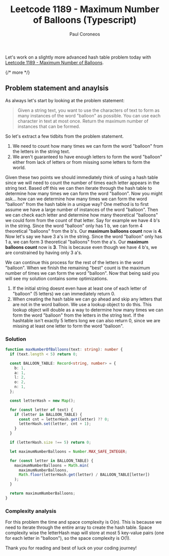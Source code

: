 ﻿---
title: "Leetcode 1189 - Maximum Number of Balloons (Typescript)"
description: "Leetcode 1189 - Solution to Maximum Number of Balloons using Typescript."
pubDate: 2025-05-15
author: "Paul Coroneos"
tags: ["leetcode", "hash table", "typescript"]
---

Let's work on a slightly more advanced hash table problem today with [Leetcode 1189 - Maximum Number of Balloons](https://leetcode.com/problems/maximum-number-of-balloons/description/).

{/* more */}

## Problem statement and anaylsis

As always let's start by looking at the problem statement:

> Given a string text, you want to use the characters of text to form as many instances of the word "balloon" as possible. You can use each character in text at most once. Return the maximum number of instances that can be formed.

So let's extract a few tidbits from the problem statement.

1. We need to count how many times we can form the word "balloon" from the letters in the string text.
2. We aren't guaranteed to have enough letters to form the word "balloon" either from lack of letters or from missing some letters to form the world.

Given these two points we should immediately think of using a hash table since we will need to count the number of times each letter appears in the string text. Based off this we can then iterate through the hash table to determine how many times we can form the word "balloon". Now you might ask... how can we determine how many times we can form the word "balloon" from the hash table in a unique way? One method is to first assume we have a large number of instances of the word "balloon". Then we can check each letter and determine how many theoretical "balloons" we could form from the count of that letter. Say for example we have 4 b's in the string. Since the word "balloon" only has 1 b, we can form 4 theoretical "balloons" from the b's. Our **maximum balloons count** now is **4**. Now let's say we have 3 a's in the string. Since the word "balloon" only has 1 a, we can form 3 theoretical "balloons" from the a's. Our **maximum balloons count** now is **3**. This is because even though we have 4 b's, we are constrained by having only 3 a's.

We can continue this process for the rest of the letters in the word "balloon". When we finish the remaining "best" count is the maximum number of times we can form the word "balloon". Now that being said you will see my solution contains some optimizations.

1. If the initial string doesnt even have at least one of each letter of "balloon" (5 letters) we can immediately return 0.
2. When creating the hash table we can go ahead and skip any letters that are not in the word balloon. We use a lookup object to do this. This lookup object will double as a way to determine how many times we can form the word "balloon" from the letters in the string text. If the hashtable isn't exactly 5 letters long we can also return 0, since we are missing at least one letter to form the word "balloon".

### Solution

```typescript
function maxNumberOfBalloons(text: string): number {
  if (text.length < 5) return 0;

  const BALLOON_TABLE: Record<string, number> = {
    b: 1,
    a: 1,
    l: 2,
    o: 2,
    n: 1,
  };

  const letterHash = new Map();

  for (const letter of text) {
    if (letter in BALLOON_TABLE) {
      const cnt = letterHash.get(letter) ?? 0;
      letterHash.set(letter, cnt + 1);
    }
  }

  if (letterHash.size !== 5) return 0;

  let maximumNumberBalloons = Number.MAX_SAFE_INTEGER;

  for (const letter in BALLOON_TABLE) {
    maximumNumberBalloons = Math.min(
      maximumNumberBalloons,
      Math.floor(letterHash.get(letter) / BALLOON_TABLE[letter])
    );
  }

  return maximumNumberBalloons;
}
```

### Complexity analysis

For this problem the time and space complexity is O(n). This is because we need to iterate through the entire array to create the hash table. Space complexity wise the letterHash map will store at most 5 key-value pairs (one for each letter in "balloon"), so the space complexity is O(1).

Thank you for reading and best of luck on your coding journey!

